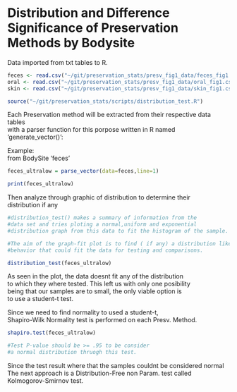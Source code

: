 Distribution and Difference Significance of Preservation Methods by Bodysite
============================================================================

Data imported from txt tables to R.  

```r
feces <- read.csv("~/git/preservation_stats/presv_fig1_data/feces_fig1.csv")
oral <- read.csv("~/git/preservation_stats/presv_fig1_data/oral_fig1.csv")
skin <- read.csv("~/git/preservation_stats/presv_fig1_data/skin_fig1.csv")
```
```r
source("~/git/preservation_stats/scripts/distribution_test.R")
```

Each Preservation method will be extracted from their respective data tables  
with a parser function for this porpose written in R named 'generate_vector()':  

Example:  
  from BodySite 'feces'
```r
feces_ultralow = parse_vector(data=feces,line=1)
```
```r
print(feces_ultralow)
```
Then analyze through graphic of distribution to determine their   
distribution if any  
```r

#distribution_test() makes a summary of information from the
#data set and tries ploting a normal,uniform and exponential 
#distribution graph from this data to fit the histogram of the sample.

#The aim of the graph-fit plot is to find ( if any) a distribution like
#behavior that could fit the data for testing and comparisons. 

distribution_test(feces_ultralow)
```
As seen in the plot, the data doesnt fit any of the distribution   
to which they where tested. This left us with only one posibility   
being that our samples are to small, the only viable option is   
to use a student-t test.   

Since we need to find normality to used a student-t,   
Shapiro-Wilk Normality test is performed on each Presv. Method.

```r
shapiro.test(feces_ultralow)

#Test P-value should be >= .95 to be consider
#a normal distribution thruogh this test.
```
Since the test result where that the samples couldnt be considered normal
The next approach is a Distribution-Free non Param. test called 
Kolmogorov-Smirnov test. 
